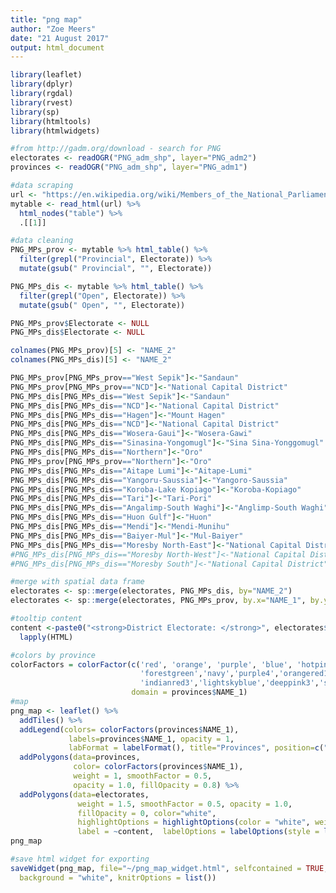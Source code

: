 ```yaml
---
title: "png map"
author: "Zoe Meers"
date: "21 August 2017"
output: html_document
---
```

```r
library(leaflet)
library(dplyr)
library(rgdal)
library(rvest)
library(sp)
library(htmltools)
library(htmlwidgets)
```


```r
#from http://gadm.org/download - search for PNG
electorates <- readOGR("PNG_adm_shp", layer="PNG_adm2")
provinces <- readOGR("PNG_adm_shp", layer="PNG_adm1")
```




```r
#data scraping
url <- "https://en.wikipedia.org/wiki/Members_of_the_National_Parliament_of_Papua_New_Guinea,_2017%E2%80%932022"
mytable <- read_html(url) %>% 
  html_nodes("table") %>% 
  .[[1]] 

#data cleaning
PNG_MPs_prov <- mytable %>% html_table() %>%
  filter(grepl("Provincial", Electorate)) %>%
  mutate(gsub(" Provincial", "", Electorate))

PNG_MPs_dis <- mytable %>% html_table() %>%
  filter(grepl("Open", Electorate)) %>%
  mutate(gsub(" Open", "", Electorate)) 

PNG_MPs_prov$Electorate <- NULL
PNG_MPs_dis$Electorate <- NULL

colnames(PNG_MPs_prov)[5] <- "NAME_2"
colnames(PNG_MPs_dis)[5] <- "NAME_2"

PNG_MPs_prov[PNG_MPs_prov=="West Sepik"]<-"Sandaun"
PNG_MPs_prov[PNG_MPs_prov=="NCD"]<-"National Capital District"
PNG_MPs_dis[PNG_MPs_dis=="West Sepik"]<-"Sandaun"
PNG_MPs_dis[PNG_MPs_dis=="NCD"]<-"National Capital District"
PNG_MPs_dis[PNG_MPs_dis=="Hagen"]<-"Mount Hagen"
PNG_MPs_dis[PNG_MPs_dis=="NCD"]<-"National Capital District"
PNG_MPs_dis[PNG_MPs_dis=="Wosera-Gaui"]<-"Wosera-Gawi"
PNG_MPs_dis[PNG_MPs_dis=="Sinasina-Yongomugl"]<-"Sina Sina-Yonggomugl"
PNG_MPs_dis[PNG_MPs_dis=="Northern"]<-"Oro"
PNG_MPs_prov[PNG_MPs_prov=="Northern"]<-"Oro"
PNG_MPs_dis[PNG_MPs_dis=="Aitape Lumi"]<-"Aitape-Lumi"
PNG_MPs_dis[PNG_MPs_dis=="Yangoru-Saussia"]<-"Yangoro-Saussia"
PNG_MPs_dis[PNG_MPs_dis=="Koroba-Lake Kopiago"]<-"Koroba-Kopiago"
PNG_MPs_dis[PNG_MPs_dis=="Tari"]<-"Tari-Pori"
PNG_MPs_dis[PNG_MPs_dis=="Angalimp-South Waghi"]<-"Anglimp-South Waghi"
PNG_MPs_dis[PNG_MPs_dis=="Huon Gulf"]<-"Huon"
PNG_MPs_dis[PNG_MPs_dis=="Mendi"]<-"Mendi-Munihu"
PNG_MPs_dis[PNG_MPs_dis=="Baiyer-Mul"]<-"Mul-Baiyer"
PNG_MPs_dis[PNG_MPs_dis=="Moresby North-East"]<-"National Capital District"
#PNG_MPs_dis[PNG_MPs_dis=="Moresby North-West"]<-"National Capital District"
#PNG_MPs_dis[PNG_MPs_dis=="Moresby South"]<-"National Capital District"

#merge with spatial data frame
electorates <- sp::merge(electorates, PNG_MPs_dis, by="NAME_2")
electorates <- sp::merge(electorates, PNG_MPs_prov, by.x="NAME_1", by.y="NAME_2")
```


```r
#tooltip content
content <-paste0("<strong>District Electorate: </strong>", electorates$NAME_2, "</br>", "<strong>District Party: </strong>", electorates$Party.x, "</br>","<strong>District Parliamentarian: </strong>", electorates$Member.x, "</br>", "<strong> Province: </strong>", electorates$NAME_1, "</br>", "<strong> Provincial MP: </strong>", electorates$Member.y, "</br>", "<strong> Provincial Party: </strong>", electorates$Party.y) %>%
  lapply(HTML)

#colors by province
colorFactors = colorFactor(c('red', 'orange', 'purple', 'blue', 'hotpink', 'green','yellow','lightblue','violet','lavender',
                             'forestgreen','navy','purple4','orangered1','skyblue1','mediumorchid','turquoise2',
                             'indianred3','lightskyblue','deeppink3','steelblue','darkslategray'),
                           domain = provinces$NAME_1)
#map
png_map <- leaflet() %>%
  addTiles() %>%
  addLegend(colors= colorFactors(provinces$NAME_1), 
             labels=provinces$NAME_1, opacity = 1, 
             labFormat = labelFormat(), title="Provinces", position=c("topright")) %>%
  addPolygons(data=provinces, 
              color= colorFactors(provinces$NAME_1), 
              weight = 1, smoothFactor = 0.5,
              opacity = 1.0, fillOpacity = 0.8) %>%
  addPolygons(data=electorates,  
               weight = 1.5, smoothFactor = 0.5, opacity = 1.0, 
               fillOpacity = 0, color="white",
               highlightOptions = highlightOptions(color = "white", weight = 2, bringToFront = TRUE), 
               label = ~content,  labelOptions = labelOptions(style = list("font-weight" = "normal", padding = "3px 8px"), textsize = "15px",direction = "auto"))
png_map

#save html widget for exporting
saveWidget(png_map, file="~/png_map_widget.html", selfcontained = TRUE, libdir = NULL,
  background = "white", knitrOptions = list())
             

```

